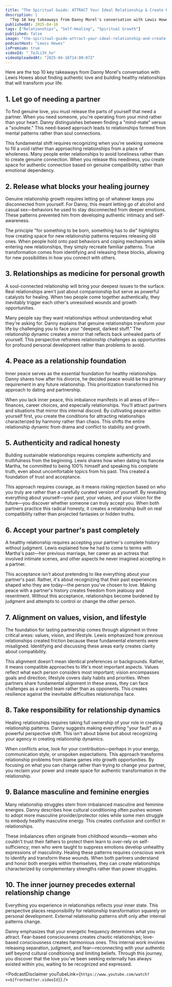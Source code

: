 ```yaml
---
title: "The Spiritual Guide: ATTRACT Your Ideal Relationship & Create Healthy, Lasting Love!"
description: |
  "Top 10 key takeaways from Danny Morel's conversation with Lewis Howes about finding authentic love and building healthy relationships that will transform your life."
publishedAt: 2025-04-16
tags: ["Relationships", "Self-Healing", "Spiritual Growth"]
published: false
image: "the-spiritual-guide-attract-your-ideal-relationship-and-create-healthy-lasting-love.jpg"
podcastHost: "Lewis Howes"
isPremium: true
videoId: "_TeJLi3V_ho"
videoUploadedAt: "2025-04-16T14:00:07Z"
---
```



<PodcastSummaryPageLayout frontmatter={frontmatter}>

Here are the top 10 key takeaways from Danny Morel's conversation with Lewis Howes about finding authentic love and building healthy relationships that will transform your life.

## 1. Let go of needing a partner

To find genuine love, you must release the parts of yourself that need a partner. When you need someone, you're operating from your mind rather than your heart. Danny distinguishes between finding a "mind-mate" versus a "soulmate." This need-based approach leads to relationships formed from mental patterns rather than soul connections.

This fundamental shift requires recognizing when you're seeking someone to fill a void rather than approaching relationships from a place of wholeness. Many people enter relationships to avoid loneliness rather than to create genuine connection. When you release this neediness, you create space for authentic connection based on genuine compatibility rather than emotional dependency.

## 2. Release what blocks your healing journey

Genuine relationship growth requires letting go of whatever keeps you disconnected from yourself. For Danny, this meant letting go of alcohol and casual sex—behaviors he used to stay disconnected from deeper emotions. These patterns prevented him from developing authentic intimacy and self-awareness.

The principle "for something to be born, something has to die" highlights how creating space for new relationship patterns requires releasing old ones. When people hold onto past behaviors and coping mechanisms while entering new relationships, they simply recreate familiar patterns. True transformation comes from identifying and releasing these blocks, allowing for new possibilities in how you connect with others.

## 3. Relationships as medicine for personal growth

A soul-connected relationship will bring your deepest issues to the surface. Real relationships aren't just about companionship but serve as powerful catalysts for healing. When two people come together authentically, they inevitably trigger each other's unresolved wounds and growth opportunities.

Many people say they want relationships without understanding what they're asking for. Danny explains that genuine relationships transform your life by challenging you to face your "deepest, darkest stuff." The relationship dynamic creates a mirror that reflects back unhealed parts of yourself. This perspective reframes relationship challenges as opportunities for profound personal development rather than problems to avoid.

## 4. Peace as a relationship foundation

Inner peace serves as the essential foundation for healthy relationships. Danny shares how after his divorce, he decided peace would be his primary requirement in any future relationship. This prioritization transformed his approach to dating and partnership.

When you lack inner peace, this imbalance manifests in all areas of life—finances, career choices, and especially relationships. You'll attract partners and situations that mirror this internal discord. By cultivating peace within yourself first, you create the conditions for attracting relationships characterized by harmony rather than chaos. This shifts the entire relationship dynamic from drama and conflict to stability and growth.

## 5. Authenticity and radical honesty

Building sustainable relationships requires complete authenticity and truthfulness from the beginning. Lewis shares how when dating his fiancée Martha, he committed to being 100% himself and speaking his complete truth, even about uncomfortable topics from his past. This created a foundation of trust and acceptance.

This approach requires courage, as it means risking rejection based on who you truly are rather than a carefully curated version of yourself. By revealing everything about yourself—your past, your values, and your vision for the future—you discover whether someone can truly accept you. When both partners practice this radical honesty, it creates a relationship built on real compatibility rather than projected fantasies or hidden truths.

## 6. Accept your partner's past completely

A healthy relationship requires accepting your partner's complete history without judgment. Lewis explained how he had to come to terms with Martha's past—her previous marriage, her career as an actress that involved intimate scenes, and other aspects he never imagined accepting in a partner.

This acceptance isn't about pretending to like everything about your partner's past. Rather, it's about recognizing that their past experiences shaped who they are today—the person you've chosen to love. Making peace with a partner's history creates freedom from jealousy and resentment. Without this acceptance, relationships become burdened by judgment and attempts to control or change the other person.

## 7. Alignment on values, vision, and lifestyle

The foundation for lasting partnership comes through alignment in three critical areas: values, vision, and lifestyle. Lewis emphasized how previous relationships created friction because these fundamental elements were misaligned. Identifying and discussing these areas early creates clarity about compatibility.

This alignment doesn't mean identical preferences or backgrounds. Rather, it means compatible approaches to life's most important aspects. Values reflect what each person considers most important; vision encompasses goals and direction; lifestyle covers daily habits and priorities. When partners share fundamental alignment in these areas, they can face challenges as a united team rather than as opponents. This creates resilience against the inevitable difficulties relationships face.

## 8. Take responsibility for relationship dynamics

Healing relationships requires taking full ownership of your role in creating relationship patterns. Danny suggests making everything "your fault" as a powerful perspective shift. This isn't about blame but about recognizing your agency in creating relationship dynamics.

When conflicts arise, look for your contribution—perhaps in your energy, communication style, or unspoken expectations. This approach transforms relationship problems from blame games into growth opportunities. By focusing on what you can change rather than trying to change your partner, you reclaim your power and create space for authentic transformation in the relationship.

## 9. Balance masculine and feminine energies

Many relationship struggles stem from imbalanced masculine and feminine energies. Danny describes how cultural conditioning often pushes women to adopt more masculine provider/protector roles while some men struggle to embody healthy masculine energy. This creates confusion and conflict in relationships.

These imbalances often originate from childhood wounds—women who couldn't trust their fathers to protect them learn to over-rely on self-sufficiency; men who were taught to suppress emotions develop unhealthy expressions of masculinity. Healing these patterns requires conscious work to identify and transform these wounds. When both partners understand and honor both energies within themselves, they can create relationships characterized by complementary strengths rather than power struggles.

## 10. The inner journey precedes external relationship change

Everything you experience in relationships reflects your inner state. This perspective places responsibility for relationship transformation squarely on personal development. External relationship patterns shift only after internal patterns change.

Danny emphasizes that your energetic frequency determines what you attract. Fear-based consciousness creates chaotic relationships; love-based consciousness creates harmonious ones. This internal work involves releasing separation, judgment, and fear—reconnecting with your authentic self beyond cultural conditioning and limiting beliefs. Through this journey, you discover that the love you've been seeking externally has always existed within you, waiting to be recognized and expressed.

<PodcastDisclaimer
  youTubeLink={`https://www.youtube.com/watch?v=${frontmatter.videoId}`}
/>

</PodcastSummaryPageLayout>
